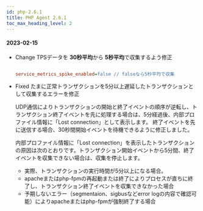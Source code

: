 ```yaml
---
id: php-2.6.1
title: PHP Agent 2.6.1
toc_max_heading_level: 2
---
```



#### 2023-02-15

-   <Status>Change</Status> TPSデータを <b>30秒平均</b>から  <b>5秒平均</b>で収集するよう修正

    ```ini title='whatap.conf 기본 설정'

    service_metrics_spike_enabled=false // falseなら5秒平均で収集

    ```

-   <Status>Fixed</Status> たまに正常トランザクションを5分以上遅延したトランザクションとして収集するエラーを修正

    UDP通信によりトランザクションの開始と終了イベントの順序が逆転し、トランザクション終了イベントを先に処理する場合は、5分経過後、内部プロファイル情報に「Lost connection」として表示します。 終了イベントを先に送信する場合、30秒間開始イベントを待機できるように修正しました。

    内部プロファイル情報に「Lost connection」を表示したトランザクションの原因は次のとおりです。トランザクション開始イベントから5分間、終了イベントを収集できない場合は、収集を停止します。

    -   実際、トランザクションの実行時間が5分以上になる場合。
    -   apacheまたはphp-fpmの再起動または終了によりプロセスが直ちに終了し、トランザクション終了イベントを収集できなかった場合
    -   予期しないエラー（segmentaion、sigbusなどerror logの内容で確認可能）によりapacheまたはphp-fpmが強制終了する場合
